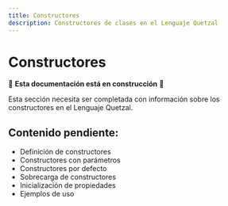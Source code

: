 ```yaml
---
title: Constructores
description: Constructores de clases en el Lenguaje Quetzal
---
```


# Constructores

🚧 **Esta documentación está en construcción** 🚧

Esta sección necesita ser completada con información sobre los constructores en el Lenguaje Quetzal.

## Contenido pendiente:
- Definición de constructores
- Constructores con parámetros
- Constructores por defecto
- Sobrecarga de constructores
- Inicialización de propiedades
- Ejemplos de uso
